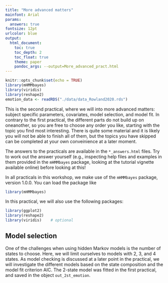 ```yaml
---
title: "More advanced matters"
mainfont: Arial
params:
  answers: true
fontsize: 12pt
urlcolor: blue
output: 
  html_document:
    toc: true
    toc_depth: 2
    toc_float: true
    theme: paper
    pandoc_args: --output=More_advanced_pract.html
---
```


```r
knitr::opts_chunk$set(echo = TRUE)
library(mHMMbayes)
library(viridis)
library(reshape2)
emotion_data <- readRDS("./data/data_Rowland2020.rds")
```

This is the second practical, where we will into more advanced matters: subject specific parameters, covariates, model selection, and model fit. In contrary to the first practical, the different parts do not build up on oneanother, so you are free to choose any order you like, starting with the topic you find most interesting. There is quite some material and it is likely you will not be able to finish all of them, but the topics you have skipped can be completed at your own conveinience at a later moment. 

The answers to the practicals are available in the `*_answers.html` files. Try to work out the answer yourself (e.g., inspecting help files and examples in them provided in the `mHMMbayes` package, looking at the tutorial vignette available online) before looking at this!

In all practicals in this workshop, we make use of the `mHMMbayes` package, version 1.0.0. You can load the package like 

```r
library(mHMMbayes)
```

In this practical, we will also use the following packages:

```r
library(ggplot2)
library(reshape2)
library(viridis)    # optional
```

## Model selection

One of the challenges when using hidden Markov models is the number of states to choose. Here, we will limit ourselves to models with 2, 3, and 4 states. As model checking is discussed at a later point in the practical, we will investigate the different models based on the state composition and the model fit criterion AIC. The 2-state model was fitted in the first practical, and saved in the object `out_2st_emotion`. 



